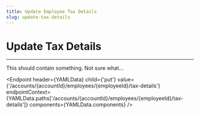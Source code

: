 ```yaml
---
title: Update Employee Tax Details
slug: update-tax-details
---
```



# Update Tax Details

<hr />

This should contain something. Not sure what...

<Endpoint
    header={YAMLData}
    child={'put'}
    value={'/accounts/{accountId}/employees/{employeeId}/tax-details'}
    endpointContext={YAMLData.paths['/accounts/{accountId}/employees/{employeeId}/tax-details']}
    components={YAMLData.components}
/>
